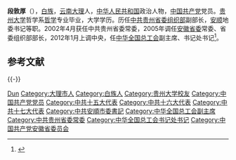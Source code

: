 '''段敦厚'''（{{bd|1954年|5月||catIdx=D段}}），[[白族|白族]]，[[云南|云南]][[大理|大理]]人，[[中华人民共和国|中华人民共和国]]政治人物，[[中国共产党|中国共产党]]党员。[[贵州大学|贵州大学]]哲学系[[哲学|哲学]]专业毕业，大学学历。历任[[中共贵州省委|中共贵州省委]][[组织部|组织部]]副部长，[[安顺|安顺]]地委书记等职。2002年4月获任中共贵州省委常委，2005年调任[[安徽省委|安徽省委]]常委、省委组织部部长，2012年1月上调中央，任[[中华全国总工会|中华全国总工会]]副主席、书记处书记<ref>{{cite web |accessdate = 2013-05-01 |url = http://cpc.people.com.cn/GB/164113/16831783.html |title = 段敦厚任全总副主席、书记处书记 |publisher = [[人民网|人民网]] |archive-date = 2012-03-06 |archive-url = https://web.archive.org/web/20120306044029/http://cpc.people.com.cn/GB/164113/16831783.html |dead-url = no }}</ref>。

== 参考文献 ==
{{Reflist}}

{{-}}
{{start box}}
{{s-ppo|cpc}}
{{s-before|[[朱成林|朱成林]]}}
{{s-title|[[中国共产党安徽省委员会|中国共产党安徽省委员会]]组织部部长|2005年1月—2011年8月}}
{{s-after|[[王炯_(官员)|王 炯]]}}
{{s-before|？}}
{{s-title|[[安徽省人民政府国有资产监督管理委员会|安徽省人民政府国有资产监督管理委员会]][[党委书记|党委书记]]|2003年12月—2005年1月}}
{{s-after|[[陈敏|陈 敏]]}}
{{s-before|[[刘也强|刘也强]]}}
{{s-title|[[中国共产党贵州省委员会|中国共产党贵州省委员会]]企业工作委员会书记|2003年1月—2003年12月}}
{{s-after|？}}
{{s-before|？}}
{{s-title|[[中国共产党安顺市委员会|中国共产党安顺市委员会]][[市委书记|书记]]<br /><small>（2000年11月前为中共安顺地区委员会书记）</small>|1996年11月—2002年7月}}
{{s-after|[[陈海峰|陈海峰]]}}
{{end box}}

{{中华全国总工会第十五届执行委员会}}

{{Authority control}}
{{DEFAULTSORT:Duan段}}
[[Category:段姓|Dun]]
[[Category:大理市人|Category:大理市人]]
[[Category:白族人|Category:白族人]]
[[Category:贵州大学校友|Category:贵州大学校友]]
[[Category:中国共产党党员|Category:中国共产党党员]]
[[Category:中共十五大代表|Category:中共十五大代表]]
[[Category:中共十六大代表|Category:中共十六大代表]]
[[Category:中共十七大代表|Category:中共十七大代表]]
[[Category:中共安順市委書記|Category:中共安順市委書記]]
[[Category:中华全国总工会副主席|Category:中华全国总工会副主席]]
[[Category:中共贵州省委常委|Category:中共贵州省委常委]]
[[Category:中华全国总工会书记处书记|Category:中华全国总工会书记处书记]]
[[Category:中国共产党安徽省委员会|Category:中国共产党安徽省委员会]]